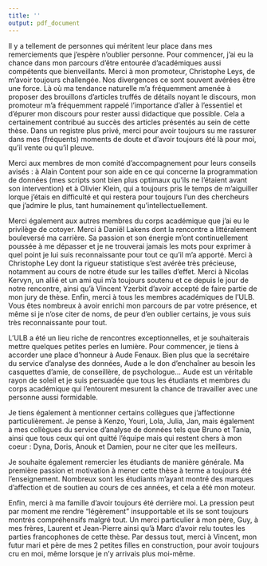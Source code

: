 ```yaml
---
title: ''
output: pdf_document
---
```


\section*{Remerciements}

Il y a tellement de personnes qui méritent leur place dans mes remerciements que j'espère n'oublier personne. Pour commencer, j'ai eu la chance dans mon parcours d'être entourée d'académiques aussi compétents que bienveillants. Merci à mon promoteur, Christophe Leys, de m'avoir toujours challengée. Nos divergences ce sont souvent avérées être une force. Là où ma tendance naturelle m'a fréquemment amenée à proposer des brouillons d'articles truffés de détails noyant le discours, mon promoteur m'a fréquemment rappelé l'importance d'aller à l'essentiel et d'épurer mon discours pour rester aussi didactique que possible. Cela a certainement contribué au succès des articles présentés au sein de cette thèse. Dans un registre plus privé, merci pour avoir toujours su me rassurer dans mes (fréquents) moments de doute et d'avoir toujours été là pour moi, qu'il vente ou qu'il pleuve.   

Merci aux membres de mon comité d'accompagnement pour leurs conseils avisés : à Alain Content pour son aide en ce qui concerne la programmation de données (mes scripts sont bien plus optimaux qu'ils ne l'étaient avant son intervention) et à Olivier Klein, qui a toujours pris le temps de m'aiguiller lorque j'étais en difficulté et qui restera pour toujours l'un des chercheurs que j'admire le plus, tant humainement qu'intellectuellement. 
  
Merci également aux autres membres du corps académique que j'ai eu le privilège de cotoyer. Merci à Daniël Lakens dont la rencontre a littéralement bouleversé ma carrière. Sa passion et son énergie m'ont continuellement poussée à me dépasser et je ne trouverai jamais les mots pour exprimer à quel point je lui suis reconnaissante pour tout ce qu'il m'a apporté. Merci à Christophe Ley dont la rigueur statistique s'est avérée très précieuse, notamment au cours de notre étude sur les tailles d'effet. Merci à Nicolas Kervyn, un allié et un ami qui m'a toujours soutenu et ce depuis le jour de notre rencontre, ainsi qu'à Vincent Yzerbit d'avoir accepté de faire partie de mon jury de thèse.  Enfin, merci à tous les membres académiques de l'ULB. Vous êtes nombreux à avoir enrichi mon parcours de par votre présence, et même si je n'ose citer de noms, de peur d'en oublier certains, je vous suis très reconnaissante pour tout.

L'ULB a été un lieu riche de rencontres exceptionnelles, et je souhaiterais mettre quelques petites perles en lumière. Pour commencer, je tiens à accorder une place d'honneur à Aude Fenaux. Bien plus que la secrétaire du service d'analyse des données, Aude a le don d'enchaîner au besoin les casquettes d'amie, de conseillère, de psychologue... Aude est un véritable rayon de soleil et je suis persuadée que tous les étudiants et membres du corps académique qui l'entourent mesurent la chance de travailler avec une personne aussi formidable.   

Je tiens également à mentionner certains collègues que j'affectionne particulièrement. Je pense à Kenzo, Youri, Lola, Julia, Jan, mais également à mes collègues du service d'analyse de données tels que Bruno et Tania, ainsi que tous ceux qui ont quitté l'équipe mais qui restent chers à mon coeur : Dyna, Doris, Anouk et Damien, pour ne citer que les meilleurs. 

Je souhaite également remercier les étudiants de manière générale. Ma première passion et motivation à mener cette thèse à terme a toujours été l'enseignement.  Nombreux sont les étudiants m'ayant montré des marques d'affection et de soutien au cours de ces années, et cela a été mon moteur. 

Enfin, merci à ma famille d'avoir toujours été derrière moi. La pression peut par moment me rendre "légèrement" insupportable et ils se sont toujours montrés compréhensifs malgré tout. Un merci particulier à mon père, Guy, à mes frères, Laurent et Jean-Pierre ainsi qu'à Marc d'avoir relu toutes les parties francophones de cette thèse. Par dessus tout, merci à Vincent, mon futur mari et père de mes 2 petites filles en construction, pour avoir toujours cru en moi, même lorsque je n'y arrivais plus moi-même. 
